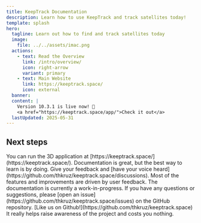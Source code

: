 ```yaml
---
title: KeepTrack Documentation
description: Learn how to use KeepTrack and track satellites today!
template: splash
hero:
  tagline: Learn out how to find and track satellites today
  image:
    file: ../../assets/imac.png
  actions:
    - text: Read the Overview
      link: /intro/overview/
      icon: right-arrow
      variant: primary
    - text: Main Website
      link: https://keeptrack.space/
      icon: external
  banner:
  content: |
    Version 10.3.1 is live now! 🚀
    <a href="https://keeptrack.space/app/">Check it out</a>
  lastUpdated: 2025-05-31
---
```



## Next steps

<CardGrid>
	<Card title="Try KeepTrack now!" icon="rocket">
		You can run the 3D application at [https://keeptrack.space/](https://keeptrack.space/). Documentation is great, but the best way to learn is by doing.
	</Card>
	<Card title="Do you have questions?" icon="comment">
		Give your feedback and [have your voice heard](https://github.com/thkruz/keeptrack.space/discussions). Most of the features and improvements are driven by user feedback.
	</Card>
</CardGrid>
<CardGrid>
	<Card title="Documentation" icon="document">
		The documentation is currently a work-in-progress. If you have any questions or suggestions, please [open an issue](https://github.com/thkruz/keeptrack.space/issues) on the GitHub repository.
	</Card>
	<Card title="Like using KeepTrack?" icon="star">
		[Like us on Github!](https://github.com/thkruz/keeptrack.space) It really helps raise awareness of the project and costs you nothing.
	</Card>
</CardGrid>
